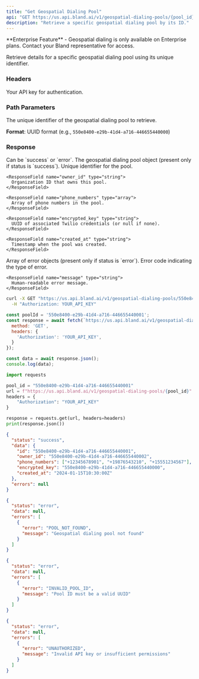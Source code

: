 ```yaml
---
title: "Get Geospatial Dialing Pool"
api: "GET https://us.api.bland.ai/v1/geospatial-dialing-pools/{pool_id}"
description: "Retrieve a specific geospatial dialing pool by its ID."
---
```


<Info>
  **Enterprise Feature** - Geospatial dialing is only available on Enterprise plans. Contact your Bland representative for access.
</Info>

Retrieve details for a specific geospatial dialing pool using its unique identifier.

### Headers

<ParamField header="authorization" type="string" required>
  Your API key for authentication.
</ParamField>

### Path Parameters

<ParamField path="pool_id" type="string" required>
  The unique identifier of the geospatial dialing pool to retrieve.
  
  **Format**: UUID format (e.g., `550e8400-e29b-41d4-a716-446655440000`)
</ParamField>

### Response

<ResponseField name="status" type="string">
  Can be `success` or `error`.
</ResponseField>

<ResponseField name="data" type="object">
  The geospatial dialing pool object (present only if status is `success`).
  
  <Expandable title="data properties">
    <ResponseField name="id" type="string">
      Unique identifier for the pool.
    </ResponseField>
    
    <ResponseField name="owner_id" type="string">
      Organization ID that owns this pool.
    </ResponseField>
    
    <ResponseField name="phone_numbers" type="array">
      Array of phone numbers in the pool.
    </ResponseField>
    
    <ResponseField name="encrypted_key" type="string">
      UUID of associated Twilio credentials (or null if none).
    </ResponseField>
    
    <ResponseField name="created_at" type="string">
      Timestamp when the pool was created.
    </ResponseField>
  </Expandable>
</ResponseField>

<ResponseField name="errors" type="array">
  Array of error objects (present only if status is `error`).
  
  <Expandable title="error object properties">
    <ResponseField name="error" type="string">
      Error code indicating the type of error.
    </ResponseField>
    
    <ResponseField name="message" type="string">
      Human-readable error message.
    </ResponseField>
  </Expandable>
</ResponseField>

<RequestExample>

```bash cURL
curl -X GET "https://us.api.bland.ai/v1/geospatial-dialing-pools/550e8400-e29b-41d4-a716-446655440001" \
  -H "Authorization: YOUR_API_KEY"
```

```javascript JavaScript
const poolId = '550e8400-e29b-41d4-a716-446655440001';
const response = await fetch(`https://us.api.bland.ai/v1/geospatial-dialing-pools/${poolId}`, {
  method: 'GET',
  headers: {
    'Authorization': 'YOUR_API_KEY',
  }
});

const data = await response.json();
console.log(data);
```

```python Python
import requests

pool_id = "550e8400-e29b-41d4-a716-446655440001"
url = f"https://us.api.bland.ai/v1/geospatial-dialing-pools/{pool_id}"
headers = {
    "Authorization": "YOUR_API_KEY"
}

response = requests.get(url, headers=headers)
print(response.json())
```

</RequestExample>

<ResponseExample>

```json Success Response
{
  "status": "success",
  "data": {
    "id": "550e8400-e29b-41d4-a716-446655440001",
    "owner_id": "550e8400-e29b-41d4-a716-446655440002",
    "phone_numbers": ["+12345678901", "+19876543210", "+15551234567"],
    "encrypted_key": "550e8400-e29b-41d4-a716-446655440000",
    "created_at": "2024-01-15T10:30:00Z"
  },
  "errors": null
}
```

```json Error Response - Pool Not Found
{
  "status": "error",
  "data": null,
  "errors": [
    {
      "error": "POOL_NOT_FOUND",
      "message": "Geospatial dialing pool not found"
    }
  ]
}
```

```json Error Response - Invalid Pool ID
{
  "status": "error",
  "data": null,
  "errors": [
    {
      "error": "INVALID_POOL_ID",
      "message": "Pool ID must be a valid UUID"
    }
  ]
}
```

```json Error Response - Unauthorized
{
  "status": "error",
  "data": null,
  "errors": [
    {
      "error": "UNAUTHORIZED",
      "message": "Invalid API key or insufficient permissions"
    }
  ]
}
```

</ResponseExample> 